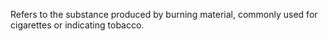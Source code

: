 Refers to the substance produced by burning material, commonly used for cigarettes or indicating tobacco.
